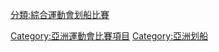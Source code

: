 [[Category:亞洲運動會比賽項目|Category:亞洲運動會比賽項目]]
[[Category:亞洲划船|Category:亞洲划船]]
[[分類:綜合運動會划船比賽|分類:綜合運動會划船比賽]]